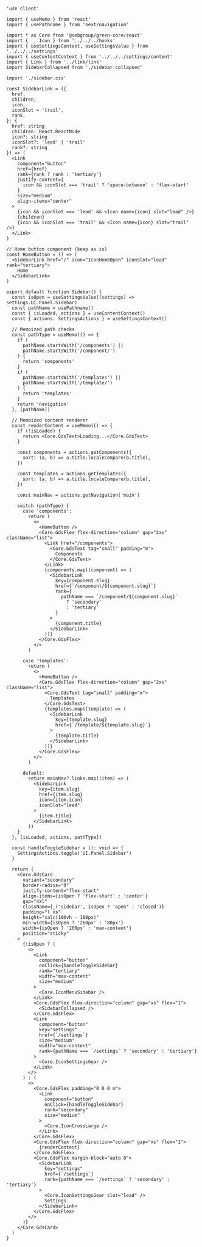 
```tsx

'use client'

import { useMemo } from 'react'
import { usePathname } from 'next/navigation'

import * as Core from '@sebgroup/green-core/react'
import { _, Icon } from '../../../hooks'
import { useSettingsContext, useSettingsValue } from '../../../settings'
import { useContentContext } from '../../../settings/content'
import { Link } from '../link/link'
import SidebarCollapsed from './sidebar.collapsed'

import './sidebar.css'

const SidebarLink = ({
  href,
  children,
  icon,
  iconSlot = 'trail',
  rank,
}: {
  href: string
  children: React.ReactNode
  icon?: string
  iconSlot?: 'lead' | 'trail'
  rank?: string
}) => (
  <Link
    component="button"
    href={href}
    rank={rank ? rank : 'tertiary'}
    justify-content={
      icon && iconSlot === 'trail' ? 'space-between' : 'flex-start'
    }
    size="medium"
    align-items="center"
  >
    {icon && iconSlot === 'lead' && <Icon name={icon} slot="lead" />}
    {children}
    {icon && iconSlot === 'trail' && <Icon name={icon} slot="trail" />}
  </Link>
)

// Home button component (keep as is)
const HomeButton = () => (
  <SidebarLink href="/" icon="IconHomeOpen" iconSlot="lead" rank="tertiary">
    Home
  </SidebarLink>
)

export default function Sidebar() {
  const isOpen = useSettingsValue((settings) => settings.UI.Panel.Sidebar)
  const pathName = usePathname()
  const { isLoaded, actions } = useContentContext()
  const { actions: SettingsActions } = useSettingsContext()

  // Memoized path checks
  const pathType = useMemo(() => {
    if (
      pathName.startsWith('/components') ||
      pathName.startsWith('/component/')
    ) {
      return 'components'
    }
    if (
      pathName.startsWith('/templates') ||
      pathName.startsWith('/template/')
    ) {
      return 'templates'
    }
    return 'navigation'
  }, [pathName])

  // Memoized content renderer
  const renderContent = useMemo(() => {
    if (!isLoaded) {
      return <Core.GdsText>Loading...</Core.GdsText>
    }

    const components = actions.getComponents({
      sort: (a, b) => a.title.localeCompare(b.title),
    })

    const templates = actions.getTemplates({
      sort: (a, b) => a.title.localeCompare(b.title),
    })

    const mainNav = actions.getNavigation('main')

    switch (pathType) {
      case 'components':
        return (
          <>
            <HomeButton />
            <Core.GdsFlex flex-direction="column" gap="2xs" className="list">
              <Link href="/components">
                <Core.GdsText tag="small" padding="m">
                  Components
                </Core.GdsText>
              </Link>
              {components.map((component) => (
                <SidebarLink
                  key={component.slug}
                  href={`/component/${component.slug}`}
                  rank={
                    pathName === `/component/${component.slug}`
                      ? 'secondary'
                      : 'tertiary'
                  }
                >
                  {component.title}
                </SidebarLink>
              ))}
            </Core.GdsFlex>
          </>
        )

      case 'templates':
        return (
          <>
            <HomeButton />
            <Core.GdsFlex flex-direction="column" gap="2xs" className="list">
              <Core.GdsText tag="small" padding="m">
                Templates
              </Core.GdsText>
              {templates.map((template) => (
                <SidebarLink
                  key={template.slug}
                  href={`/template/${template.slug}`}
                >
                  {template.title}
                </SidebarLink>
              ))}
            </Core.GdsFlex>
          </>
        )

      default:
        return mainNav?.links.map((item) => (
          <SidebarLink
            key={item.slug}
            href={item.slug}
            icon={item.icon}
            iconSlot="lead"
          >
            {item.title}
          </SidebarLink>
        ))
    }
  }, [isLoaded, actions, pathType])

  const handleToggleSidebar = (): void => {
    SettingsActions.toggle('UI.Panel.Sidebar')
  }

  return (
    <Core.GdsCard
      variant="secondary"
      border-radius="0"
      justify-content="flex-start"
      align-items={isOpen ? 'flex-start' : 'center'}
      gap="4xl"
      className={_('sidebar', isOpen ? 'open' : 'closed')}
      padding="l xs"
      height="calc(100vh - 180px)"
      min-width={isOpen ? '260px' : '80px'}
      width={isOpen ? '260px' : 'max-content'}
      position="sticky"
    >
      {!isOpen ? (
        <>
          <Link
            component="button"
            onClick={handleToggleSidebar}
            rank="tertiary"
            width="max-content"
            size="medium"
          >
            <Core.IconMenuSidebar />
          </Link>
          <Core.GdsFlex flex-direction="column" gap="xs" flex="1">
            <SidebarCollapsed />
          </Core.GdsFlex>
          <Link
            component="button"
            key="settings"
            href={`/settings`}
            size="medium"
            width="max-content"
            rank={pathName === `/settings` ? 'secondary' : 'tertiary'}
          >
            <Core.IconSettingsGear />
          </Link>
        </>
      ) : (
        <>
          <Core.GdsFlex padding="0 0 0 m">
            <Link
              component="button"
              onClick={handleToggleSidebar}
              rank="secondary"
              size="medium"
            >
              <Core.IconCrossLarge />
            </Link>
          </Core.GdsFlex>
          <Core.GdsFlex flex-direction="column" gap="xs" flex="1">
            {renderContent}
          </Core.GdsFlex>
          <Core.GdsFlex margin-block="auto 0">
            <SidebarLink
              key="settings"
              href={`/settings`}
              rank={pathName === `/settings` ? 'secondary' : 'tertiary'}
            >
              <Core.IconSettingsGear slot="lead" />
              Settings
            </SidebarLink>
          </Core.GdsFlex>
        </>
      )}
    </Core.GdsCard>
  )
}
